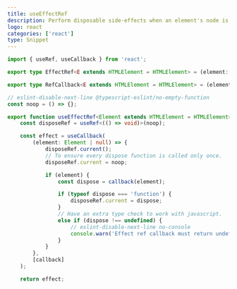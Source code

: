 ```yaml
---
title: useEffectRef
description: Perform disposable side-effects when an element's node is connected.
logo: react
categories: ['react']
type: Snippet
---
```


```ts
import { useRef, useCallback } from 'react';

export type EffectRef<E extends HTMLElement = HTMLElement> = (element: E | null) => void;

export type RefCallback<E extends HTMLElement = HTMLElement> = (element: E) => (() => void) | void;

// eslint-disable-next-line @typescript-eslint/no-empty-function
const noop = () => {};

export function useEffectRef<Element extends HTMLElement = HTMLElement>(callback: RefCallback<Element>): EffectRef<Element> {
    const disposeRef = useRef<(() => void)>(noop);

    const effect = useCallback(
        (element: Element | null) => {
            disposeRef.current();
            // To ensure every dispose function is called only once.
            disposeRef.current = noop;

            if (element) {
                const dispose = callback(element);

                if (typeof dispose === 'function') {
                    disposeRef.current = dispose;
                }
                // Have an extra type check to work with javascript.
                else if (dispose !== undefined) {
                    // eslint-disable-next-line no-console
                    console.warn('Effect ref callback must return undefined or a dispose function');
                }
            }
        },
        [callback]
    );

    return effect;
```
